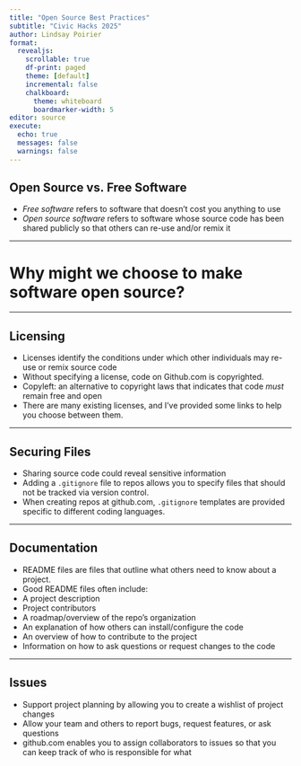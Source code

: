 ```yaml
---
title: "Open Source Best Practices"
subtitle: "Civic Hacks 2025"
author: Lindsay Poirier
format: 
  revealjs:
    scrollable: true
    df-print: paged
    theme: [default]
    incremental: false
    chalkboard:
      theme: whiteboard
      boardmarker-width: 5
editor: source
execute:
  echo: true
  messages: false
  warnings: false
---
```


## Open Source vs. Free Software

-   *Free software* refers to software that doesn't cost you anything to use
-   *Open source software* refers to software whose source code has been shared publicly so that others can re-use and/or remix it

------------------------------------------------------------------------

# Why might we choose to make software open source?

------------------------------------------------------------------------

## Licensing

-   Licenses identify the conditions under which other individuals may re-use or remix source code
-   Without specifying a license, code on Github.com is copyrighted. 
-   Copyleft: an alternative to copyright laws that indicates that code *must* remain free and open
-   There are many existing licenses, and I've provided some links to help you choose between them.

------------------------------------------------------------------------

## Securing Files

-   Sharing source code could reveal sensitive information 
-   Adding a `.gitignore` file to repos allows you to specify files that should not be tracked via version control. 
-   When creating repos at github.com, `.gitignore` templates are provided specific to different coding languages.

------------------------------------------------------------------------

## Documentation

-   README files are files that outline what others need to know about a project.
-   Good README files often include:
  -   A project description
  -   Project contributors
  -   A roadmap/overview of the repo's organization
  -   An explanation of how others can install/configure the code
  -   An overview of how to contribute to the project
  -   Information on how to ask questions or request changes to the code
  


------------------------------------------------------------------------

## Issues

- Support project planning by allowing you to create a wishlist of project changes
- Allow your team and others to report bugs, request features, or ask questions
- github.com enables you to assign collaborators to issues so that you can keep track of who is responsible for what

